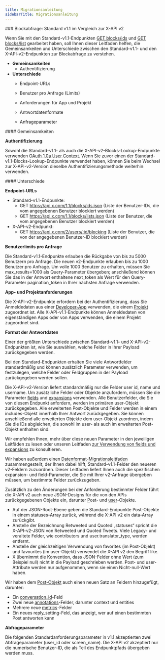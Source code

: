 ```yaml
---
title: Migrationsanleitung
sidebarTitle: Migrationsanleitung
---
```



<div id="blocks-lookup-standard-v11-compared-to-x-api-v2">
  ### Blockabfrage: Standard v1.1 im Vergleich zur X-API v2
</div>

Wenn Sie mit den Standard-v1.1-Endpunkten [GET blocks/ids](https://developer.x.com/en/docs/twitter-api/v1/accounts-and-users/mute-block-report-users/api-reference/get-blocks-ids) und [GET blocks/list](https://developer.x.com/en/docs/twitter-api/v1/accounts-and-users/mute-block-report-users/api-reference/get-blocks-list) gearbeitet haben, soll Ihnen dieser Leitfaden helfen, die Gemeinsamkeiten und Unterschiede zwischen den Standard-v1.1- und den X-API-v2-Endpunkten zur Blockabfrage zu verstehen.

- **Gemeinsamkeiten**
  - Authentifizierung
- **Unterschiede**
  - Endpoint-URLs

  - Benutzer pro Anfrage (Limits)

  - Anforderungen für App und Projekt

  - Antwortdatenformate

  - Anfrageparameter

<div id="similarities">
  #### Gemeinsamkeiten
</div>

**Authentifizierung**

Sowohl die Standard-v1.1- als auch die X-API-v2-Blocks-Lookup-Endpunkte verwenden [OAuth 1.0a User Context](/de/resources/fundamentals/authentication#oauth-1-0a-2). Wenn Sie zuvor einen der Standard-v1.1-Blocks-Lookup-Endpunkte verwendet haben, können Sie beim Wechsel zur X-API-v2-Version dieselbe Authentifizierungsmethode weiterhin verwenden. 

<div id="differences">
  #### Unterschiede
</div>

**Endpoint-URLs**

- Standard-v1.1-Endpunkte:
  - GET https://api.x.com/1.1/blocks/ids.json
    (Liste der Benutzer-IDs, die vom angegebenen Benutzer blockiert werden)
  - GET https://api.x.com/1.1/blocks/lists.json
    (Liste der Benutzer, die vom angegebenen Benutzer blockiert werden)
- X-API-v2-Endpunkt:
  - GET https://api.x.com/2/users/:id/blocking
    (Liste der Benutzer, die von der angegebenen Benutzer-ID blockiert werden)
     

**Benutzerlimits pro Anfrage**

Die Standard-v1.1-Endpunkte erlauben die Rückgabe von bis zu 5000 Benutzern pro Anfrage. Die neuen v2-Endpunkte erlauben bis zu 1000 Benutzer pro Anfrage. Um volle 1000 Benutzer zu erhalten, müssen Sie max\_results=1000 als Query-Parameter übergeben; anschließend können Sie das in der Antwort enthaltene next\_token als Wert für den Query-Parameter pagination\_token in Ihrer nächsten Anfrage verwenden.
 

**App- und Projektanforderungen**

Die X-API-v2-Endpunkte erfordern bei der Authentifizierung, dass Sie Anmeldedaten aus einer [Developer-App](/de/resources/fundamentals/developer-apps) verwenden, die einem [Projekt](/de/resources/fundamentals/developer-apps) zugeordnet ist. Alle X-API-v1.1-Endpunkte können Anmeldedaten von eigenständigen Apps oder von Apps verwenden, die einem Projekt zugeordnet sind.

**Format der Antwortdaten**

Einer der größten Unterschiede zwischen Standard-v1.1- und X-API-v2-Endpunkten ist, wie Sie auswählen, welche Felder in Ihrer Payload zurückgegeben werden.

Bei den Standard-Endpunkten erhalten Sie viele Antwortfelder standardmäßig und können zusätzlich Parameter verwenden, um festzulegen, welche Felder oder Feldgruppen in der Payload zurückgegeben werden sollen.

Die X-API-v2-Version liefert standardmäßig nur die Felder user id, name und username. Um zusätzliche Felder oder Objekte anzufordern, müssen Sie die Parameter [fields](/de/x-api/fundamentals/fields) und [expansions](/de/x-api/fundamentals/expansions) verwenden. Alle Benutzerfelder, die Sie von diesem Endpunkt anfordern, werden im primären user-Objekt zurückgegeben. Alle erweiterten Post-Objekte und Felder werden in einem includes-Objekt innerhalb Ihrer Antwort zurückgegeben. Sie können anschließend alle erweiterten Objekte dem user-Objekt zuordnen, indem Sie die IDs abgleichen, die sowohl im user- als auch im erweiterten Post-Objekt enthalten sind. 

Wir empfehlen Ihnen, mehr über diese neuen Parameter in den jeweiligen Leitfäden zu lesen oder unseren Leitfaden [zur Verwendung von fields und expansions](/de/x-api/fundamentals/data-dictionary#how-to-use-fields-and-expansions) zu konsultieren. 

Wir haben außerdem einen [Datenformat-Migrationsleitfaden](/de/x-api/migrate/data-format-migration#migrating-from-standard-v1-1s-data-format-to-v2) zusammengestellt, der Ihnen dabei hilft, Standard-v1.1-Felder den neueren v2-Feldern zuzuordnen. Dieser Leitfaden liefert Ihnen auch die spezifischen expansion- und field-Parameter, die Sie mit Ihrer v2-Anfrage übergeben müssen, um bestimmte Felder zurückzugeben. 
 

Zusätzlich zu den Änderungen bei der Anforderung bestimmter Felder führt die X-API v2 auch neue JSON-Designs für die von den APIs zurückgegebenen Objekte ein, darunter [P](/de/x-api/fundamentals/data-dictionary#tweet)ost- und [user](/de/x-api/fundamentals/data-dictionary#user)-Objekte.

- Auf der JSON-Root-Ebene geben die Standard-Endpunkte Post-Objekte in einem statuses-Array zurück, während die X-API v2 ein data-Array zurückgibt. 
- Anstelle der Bezeichnung Retweeted und Quoted „statuses“ spricht die X-API-v2-JSON von Retweeted und Quoted Tweets. Viele Legacy- und veraltete Felder, wie contributors und user.translator\_type, werden entfernt. 
- Anstelle der gleichzeitigen Verwendung von favorites (im Post-Objekt) und favourites (im user-Objekt) verwendet die X-API v2 den Begriff like. 
- X übernimmt die Konvention, dass JSON-Felder ohne Wert (zum Beispiel null) nicht in die Payload geschrieben werden. Post- und user-Attribute werden nur aufgenommen, wenn sie einen Nicht-null-Wert haben. 
   

Wir haben dem [Post-Objekt](/de/x-api/fundamentals/data-dictionary#tweet) auch einen neuen Satz an Feldern hinzugefügt, darunter:

- Ein [conversation\_id](/de/x-api/fundamentals/conversation-id)-Feld
- Zwei neue [annotations](/de/x-api/fundamentals/post-annotations)-Felder, darunter context und entities
- Mehrere neue [metrics](/de/x-api/fundamentals/metrics)-Felder 
- Ein neues reply\_setting-Feld, das anzeigt, wer auf einen bestimmten Post antworten kann

**Abfrageparameter**

Die folgenden Standardanforderungsparameter in v1.1 akzeptierten zwei Abfrageparameter (user\_id oder screen\_name). Die X-API v2 akzeptiert nur die numerische Benutzer-ID, die als Teil des Endpunktpfads übergeben werden muss.